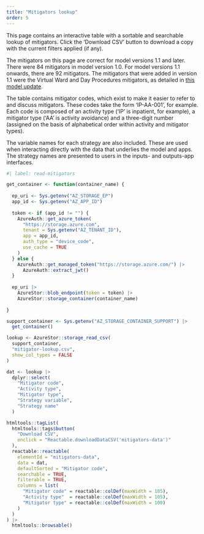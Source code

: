 ---
title: "Mitigators lookup"
order: 5
---

This page contains an interactive table with a sortable and searchable lookup of mitigators. Click the 'Download CSV' button to download a copy with the current filters applied (if any).

The mitigators on this page are correct for model versions 1.1 and later. There were 84 mitigators in model version 1.0. For model versions 1.1 onwards, there are 92 mitigators. The mitigators that were added in version 1.1 were the Virtual Ward and Day Procedures mitigators, as detailed in [this model update](/project_plan_and_summary/model_updates.qmd#new-virtual-ward-mitigators).

The table contains mitigator codes, which exist to make it easier to refer to and discuss mitigators. These codes take the form 'IP-AA-001', for example. Each code is composed of an activity type ('IP' is inpatient, for example), a mitigator type ('AA' is activity avoidance) and a three-digit number (assigned on the basis of alphabetical order within activity and mitigator types).

The variable names for each strategy are also included. These are used when interacting directly with the data that underlies the model and apps. The strategy names are presented to users in the inputs- and outputs-app interfaces.


```{r}
#| label: read-mitigators

get_container <- function(container_name) {
  
  ep_uri <- Sys.getenv("AZ_STORAGE_EP")
  app_id <- Sys.getenv("AZ_APP_ID")
  
  token <- if (app_id != "") {
    AzureAuth::get_azure_token(
      "https://storage.azure.com",
      tenant = Sys.getenv("AZ_TENANT_ID"),
      app = app_id,
      auth_type = "device_code",
      use_cache = TRUE
    )
  } else {
    AzureAuth::get_managed_token("https://storage.azure.com/") |>
      AzureAuth::extract_jwt()
  }
  
  ep_uri |>
    AzureStor::blob_endpoint(token = token) |>
    AzureStor::storage_container(container_name)
  
}

support_container <- Sys.getenv("AZ_STORAGE_CONTAINER_SUPPORT") |> 
  get_container()

lookup <- AzureStor::storage_read_csv(
  support_container,
  "mitigator-lookup.csv",
  show_col_types = FALSE
)

dat <- lookup |> 
  dplyr::select(
    "Mitigator code",
    "Activity type",
    "Mitigator type",
    "Strategy variable",
    "Strategy name"
  )

htmltools::tagList(
  htmltools::tags$button(
    "Download CSV",
    onclick = "Reactable.downloadDataCSV('mitigators-data')"
  ),
  reactable::reactable(
    elementId = "mitigators-data",
    data = dat,
    defaultSorted = "Mitigator code",
    searchable = TRUE,
    filterable = TRUE,
    columns = list(
      "Mitigator code" = reactable::colDef(maxWidth = 105),
      "Activity type"  = reactable::colDef(maxWidth = 105),
      "Mitigator type" = reactable::colDef(maxWidth = 100)
    )
  )
) |> 
  htmltools::browsable()
```
